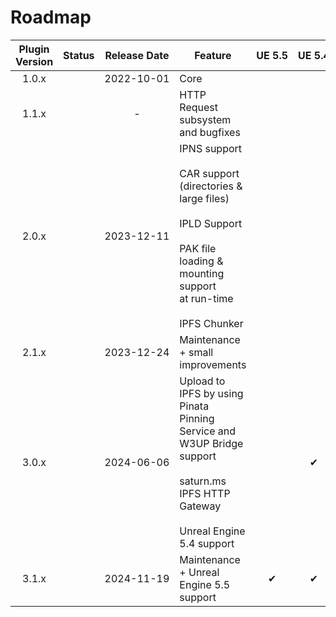 
# Roadmap

| Plugin Version |   Status    |      Release Date       | Feature                                                                                                                                                                  | <nobr>UE 5.5</nobr> | <nobr>UE 5.4</nobr> | <nobr>UE 5.3</nobr> |    <nobr>UE 5.2</nobr>     |    <nobr>UE 5.1</nobr>     |    <nobr>UE 5.0</nobr>     |    <nobr>UE 4.27</nobr>    |
|:--------------:|:-----------:|:-----------------------:|--------------------------------------------------------------------------------------------------------------------------------------------------------------------------|:-------------------:|:-------------------:|:-------------------:|:--------------------------:|:--------------------------:|:--------------------------:|:--------------------------:|
|     1.0.x      | <Released/> | <nobr>2022-10-01</nobr> | Core                                                                                                                                                                     | <UE version="N/A"/> | <UE version="N/A"/> | <UE version="N/A"/> |    <UE version="N/A"/>     |             ✔              |             ✔              |             ✔              |
|     1.1.x      | <Released/> |            -            | HTTP Request subsystem and bugfixes                                                                                                                                      | <UE version="N/A"/> | <UE version="N/A"/> | <UE version="N/A"/> |             ✔              |             ✔              |             ✔              | <UE version="Deprecated"/> |
|     2.0.x      | <Released/> | <nobr>2023-12-11</nobr> | IPNS support<br/><br/>CAR support (directories & large files)<br/><br/>IPLD Support<br/><br/> PAK file loading & mounting support<br/>at run-time<br/><br/> IPFS Chunker | <UE version="N/A"/> | <UE version="N/A"/> |          ✔          |             ✔              |             ✔              | <UE version="Deprecated"/> | <UE version="Deprecated"/> |
|     2.1.x      | <Released/> | <nobr>2023-12-24</nobr> | Maintenance + small improvements                                                                                                                                         | <UE version="N/A"/> | <UE version="N/A"/> |          ✔          |             ✔              |             ✔              | <UE version="Deprecated"/> | <UE version="Deprecated"/> |
|     3.0.x      | <Released/> | <nobr>2024-06-06</nobr> | Upload to IPFS by using Pinata Pinning Service and W3UP Bridge support<br/><br/>saturn.ms IPFS HTTP Gateway<br/><br/>Unreal Engine 5.4 support                           | <UE version="N/A"/> |          ✔          |          ✔          |             ✔              | <UE version="Deprecated"/> | <UE version="Deprecated"/> | <UE version="Deprecated"/> |
|     3.1.x      | <Released/> | <nobr>2024-11-19</nobr> | Maintenance + Unreal Engine 5.5 support                                                                                                                                  |          ✔          |          ✔          |          ✔          | <UE version="Deprecated"/> | <UE version="Deprecated"/> | <UE version="Deprecated"/> | <UE version="Deprecated"/> |
